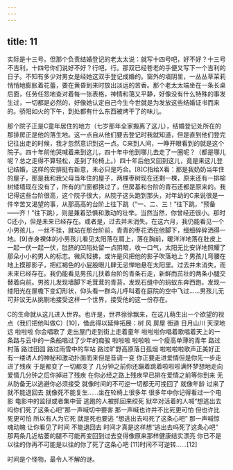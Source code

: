 ```yaml
---
---
---
```

title: 11
---



实际是十三号。但那个负责结婚登记的老太太说：就写十四号吧，好不好？十三号不吉利，十四号你们说好不好？行吧，行。那双已经苍老的手便又写下一个吉利的日子。不知有多少对男女是经她这双手登记成婚的。窗外的墙阴里，一丛丛草茉莉悄悄地膨胀着花蕾，要在黄昏到来时放出淡远的苦香。那个老太太端坐在一条长桌后面，任劳任怨地查对着每一张表格，神情和蔼又平静，好像没有什么特殊的事发生过，一切都是必然的，好像她认定自己今生今世就是为发放这些结婚证书而来的。骄阳如火的下午，到处都有什么东西被烤干了的味儿。

那个院子正是C童年居住的地方（七岁那年全家搬离了这儿），结婚登记处所在的那排房正是他的落生地。这一点自从他们要去登记时我就知道，但是直到他们登完记往出走的时候，我才忽然意识到这一点。C来到人间，一睁开眼看到的就是这个院子。四十年前他哭喊着来到这儿，四十年中他到哪儿去走了一圈呢？（都是哪儿呢？总之走得不算轻松，走到了轮椅上。）四十年后他又回到这儿，竟是来这儿登记结婚，这样的安排挺有新意，未必只是巧合。[8]C指给X看：那是我奶奶当年住的屋子，那是我和我父母当年住的屋子，两棵枣树现在还剩一棵，原来还有一排榆树矮墙现在没有了，所有的门窗都换过了，但房基和台阶的青石还都是原来的。我记得这些台阶很高，这个院子很大，从院子这头跑到那头，对年幼的C来说很是一件辛苦又渴望的事，从那高高的台阶上往下跳（“一、二、三！”往下跳，“预备——齐！”往下跳），则是兼着恐惧和激动的壮举。当然当然，你曾经还很小。那时C还小，但是未来已经存在。或者是，过去并未消失。在这六月，我仍能看见一个小男孩儿，一丝不挂，就站在那台阶前，青青的枣花洒在他脚下，细细碎碎洒得一地。[9]赤身裸体的小男孩儿看见太阳落在肩上，落在胸前，暖洋洋地落在肚皮上一起一伏一起一伏，肚脐的凹陷处留一点阴暗，收一口气，太阳无比安详地照耀了那朵小小的男人的标志。微风轻拂，或许是风把他的影子吹落地上？男孩儿弯腰在地上摸那影子，把红褐色的小屁股眼儿肆无忌惮地悬在太阳里。过去并未消失，而未来已经存在。我仍能看见男孩儿扶着台阶的青条石走，新鲜而茁壮的两条小腿交替着向前。男孩儿发现墙脚下毛茸茸的青苔，发现石缝中的蚂蚁东奔西跑，发现一缕阳光在屋檐下变幻形状，仰头看一群鸟儿呼叫着在庭院的空中飞过……男孩儿无可非议无从挑剔地接受这样一个世界，接受他的这一份存在。

C的生命就从这儿进入世界。也许是，世界徐徐飘来，在这儿萌生出一个欲望的视点（我们把他叫做C）[10]，借此得以延伸拓展：树 风 房屋 街道 日月山川 天深地远 啦啦啦 你会唱歌了 走出屋门走到街上走着童年 啦啦啦你唱着歌唱着天上的一条路与云中的一条船唱过了少年的痴骏 啦啦啦 啦啦啦 一个瘦高单薄的青年 路过村落 路过田园 路过雨雪中的车站 路过旷野高原落日孤烟 啦啦啦啦歌声正美好正有一缕诱人的神秘和激动扑面而来但是音调一变 你正要走进爱情但是你先一步走进了残疾 于是都变了一切都变了 几分钟之前你还蹦着跳着啦啦啦满怀梦想地走向爱情几分钟之后你掉进了残疾 在你必经之路上残疾早已排在爱情之前等你到来 无从防备无以逃避你必须接受 就像时间的不可逆一切都无可挽回了 就像年龄 过来了就不能退回去 就像死不能复生……坐在轮椅上很多年 很多年中你记得看过一个电影 电影中的监狱或者集中营 逃跑的人被抓回来绞死 狱卒对活着的人喊“想逃出去吗你们死了这条心吧”那一声喊切中要害 那一声喊也许并不比死更可怕 但也许比死更可怕 所以有人为它死 就是死也要逃 “想逃出去吗死了这条心吧” 那一声喊惊魂动魄 让你看见了时间 不能退回去 时间才真是这样想“逃出去吗死了这条心吧” 那两条几近枯萎的腿不可能再变回到过去变得像原来那样健康结实漂亮 你已不是以往的你再不可能是以往的你了死了这条心吧 [11]时间不可逆转……[12]

时间是个怪物，最令人不解的谜。